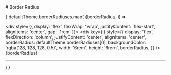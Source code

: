 

<Meta title="Theme/Border Radius" />

<div>
  # Border Radius

  {
    defaultTheme.borderRadiuses.map(
      (borderRadius, i) => <div key={i}>
        <div style={{ display: 'flex', flexWrap: 'wrap', justifyContent: 'flex-start', alignItems: 'center', gap: '1rem' }}>
          <div key={i} style={{
            display: 'flex',
            flexDirection: 'column',
            justifyContent: 'center',
            alignItems: 'center',
            borderRadius: defaultTheme.borderRadiuses[0],
            backgroundColor: 'rgba(128, 128, 128, 0.5)',
            width: '6rem',
            height: '6rem',
            borderRadius,
          }} />
          <div>{borderRadius}</div>
        </div>
        <hr />
      </div>
    )
  }
</div>

